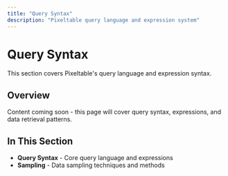 ```yaml
---
title: "Query Syntax"
description: "Pixeltable query language and expression system"
---
```


# Query Syntax

This section covers Pixeltable's query language and expression syntax.

## Overview

Content coming soon - this page will cover query syntax, expressions, and data retrieval patterns.

## In This Section

- **Query Syntax** - Core query language and expressions
- **Sampling** - Data sampling techniques and methods
